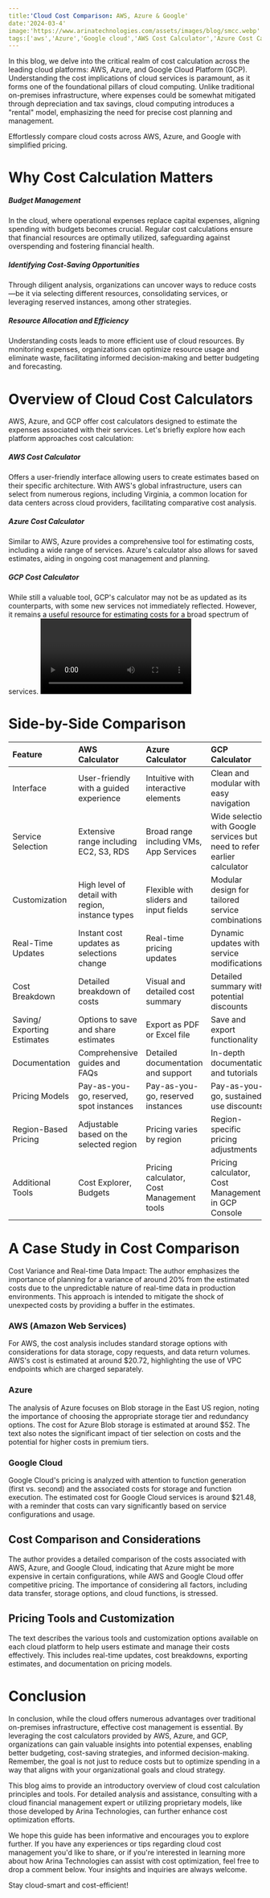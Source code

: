 ```yaml
---
title:'Cloud Cost Comparison: AWS, Azure & Google'
date:'2024-03-4'
image:'https://www.arinatechnologies.com/assets/images/blog/smcc.webp'
tags:['aws','Azure','Google cloud','AWS Cost Calculator','Azure Cost Calculator','GCP Cost Calculator','Cost Comparison','Pricing tools']
---
```

In this blog, we delve into the critical realm of cost calculation across the leading cloud platforms: AWS, Azure, and Google Cloud Platform (GCP). Understanding the cost implications of cloud services is paramount, as it forms one of the foundational pillars of cloud computing. Unlike traditional on-premises infrastructure, where expenses could be somewhat mitigated through depreciation and tax savings, cloud computing introduces a "rental" model, emphasizing the need for precise cost planning and management.

Effortlessly compare cloud costs across AWS, Azure, and Google with simplified pricing.
# Why Cost Calculation Matters
##### Budget Management
In the cloud, where operational expenses replace capital expenses, aligning spending with budgets becomes crucial. Regular cost calculations ensure that financial resources are optimally utilized, safeguarding against overspending and fostering financial health.
##### Identifying Cost-Saving Opportunities
Through diligent analysis, organizations can uncover ways to reduce costs—be it via selecting different resources, consolidating services, or leveraging reserved instances, among other strategies.
##### Resource Allocation and Efficiency
Understanding costs leads to more efficient use of cloud resources. By monitoring expenses, organizations can optimize resource usage and eliminate waste, facilitating informed decision-making and better budgeting and forecasting.
# Overview of Cloud Cost Calculators
AWS, Azure, and GCP offer cost calculators designed to estimate the expenses associated with their services. Let's briefly explore how each platform approaches cost calculation:
##### AWS Cost Calculator
Offers a user-friendly interface allowing users to create estimates based on their specific architecture. With AWS's global infrastructure, users can select from numerous regions, including Virginia, a common location for data centers across cloud providers, facilitating comparative cost analysis.
##### Azure Cost Calculator
Similar to AWS, Azure provides a comprehensive tool for estimating costs, including a wide range of services. Azure's calculator also allows for saved estimates, aiding in ongoing cost management and planning.
##### GCP Cost Calculator
While still a valuable tool, GCP's calculator may not be as updated as its counterparts, with some new services not immediately reflected. However, it remains a useful resource for estimating costs for a broad spectrum of services.
<Video id="a_Z84_r6BLM" title="Cloud Cost Comparison:AWS,Azure,Google"/>
# Side-by-Side Comparison
|Feature|	AWS Calculator|	Azure Calculator|	GCP Calculator|
|:------|:----------------|:----------------|:----------------|
Interface|	User-friendly with a guided experience|	Intuitive with interactive elements|	Clean and modular with easy navigation|
Service Selection|	Extensive range including EC2, S3, RDS|	Broad range including VMs, App Services|	Wide selection with Google services but need to refer earlier calculator|
Customization|	High level of detail with region, instance types|	Flexible with sliders and input fields|	Modular design for tailored service combinations|
Real-Time Updates|	Instant cost updates as selections change|	Real-time pricing updates|	Dynamic updates with service modifications|
Cost Breakdown|	Detailed breakdown of costs|	Visual and detailed cost summary|	Detailed summary with potential discounts|
Saving/ Exporting Estimates|	Options to save and share estimates|	Export as PDF or Excel file|	Save and export functionality|
Documentation|	Comprehensive guides and FAQs|	Detailed documentation and support|	In-depth documentation and tutorials|
Pricing Models|	Pay-as-you-go, reserved, spot instances|	Pay-as-you-go, reserved instances|	Pay-as-you-go, sustained use discounts|
Region-Based Pricing|	Adjustable based on the selected region|	Pricing varies by region|	Region-specific pricing adjustments|
Additional Tools|	Cost Explorer, Budgets|	Pricing calculator, Cost Management tools|	Pricing calculator, Cost Management in GCP Console
# A Case Study in Cost Comparison
Cost Variance and Real-time Data Impact: The author emphasizes the importance of planning for a variance of around 20% from the estimated costs due to the unpredictable nature of real-time data in production environments. This approach is intended to mitigate the shock of unexpected costs by providing a buffer in the estimates.

### AWS (Amazon Web Services)
For AWS, the cost analysis includes standard storage options with considerations for data storage, copy requests, and data return volumes. AWS's cost is estimated at around $20.72, highlighting the use of VPC endpoints which are charged separately.

### Azure
The analysis of Azure focuses on Blob storage in the East US region, noting the importance of choosing the appropriate storage tier and redundancy options. The cost for Azure Blob storage is estimated at around $52. The text also notes the significant impact of tier selection on costs and the potential for higher costs in premium tiers.

### Google Cloud
Google Cloud's pricing is analyzed with attention to function generation (first vs. second) and the associated costs for storage and function execution. The estimated cost for Google Cloud services is around $21.48, with a reminder that costs can vary significantly based on service configurations and usage.

## Cost Comparison and Considerations
The author provides a detailed comparison of the costs associated with AWS, Azure, and Google Cloud, indicating that Azure might be more expensive in certain configurations, while AWS and Google Cloud offer competitive pricing. The importance of considering all factors, including data transfer, storage options, and cloud functions, is stressed.

## Pricing Tools and Customization
The text describes the various tools and customization options available on each cloud platform to help users estimate and manage their costs effectively. This includes real-time updates, cost breakdowns, exporting estimates, and documentation on pricing models.

# Conclusion
In conclusion, while the cloud offers numerous advantages over traditional on-premises infrastructure, effective cost management is essential. By leveraging the cost calculators provided by AWS, Azure, and GCP, organizations can gain valuable insights into potential expenses, enabling better budgeting, cost-saving strategies, and informed decision-making. Remember, the goal is not just to reduce costs but to optimize spending in a way that aligns with your organizational goals and cloud strategy.

This blog aims to provide an introductory overview of cloud cost calculation principles and tools. For detailed analysis and assistance, consulting with a cloud financial management expert or utilizing proprietary models, like those developed by Arina Technologies, can further enhance cost optimization efforts.

We hope this guide has been informative and encourages you to explore further. If you have any experiences or tips regarding cloud cost management you'd like to share, or if you're interested in learning more about how Arina Technologies can assist with cost optimization, feel free to drop a comment below. Your insights and inquiries are always welcome.

Stay cloud-smart and cost-efficient!
